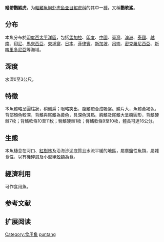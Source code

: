 {{Speciesbox
| status = LC
| status_system = IUCN3.1
| status_ref ={{r|IUCN}}
| image = 
| image_width = 250px
| image_caption = 
| taxon= Exyrias puntang
| authority = [[Bleeker|Bleeker]], 1851
| synonyms = *''Acentrogobius puntang''<br /><small>Bleeker, 1851</small>
*''Eryxias puntang''<br /><small>Bleeker, 1851</small>
*''Exirias puntang''<br /><small>Bleeker, 1851</small>
*''Exyrias puntangoides''<br /><small>Bleeker, 1851</small>
*''Gnatholepis puntangoides''<br /><small>Bleeker, 1851</small>
*''Gnatholepis sindonis''<br /><small>Snyder, 1908</small>
*''Gobius andamanensis''<br /><small>Day, 1871</small>
*''Gobius canalae''<br /><small>Sauvage, 1881</small>
}}

'''縱帶鸚鰕虎'''，为[[輻鰭魚綱|輻鰭魚綱]][[虾虎鱼亚目|虾虎鱼亚目]][[鰕虎科|鰕虎科]]的其中一[[種|種]]，又稱'''鸚歌鯊'''。

==分布==
本魚分布於[[印度西太平洋區|印度西太平洋區]]，包括[[孟加拉|孟加拉]]、[[印度|印度]]、[[中國|中國]]、[[臺灣|臺灣]]、[[澳洲|澳洲]]、[[泰國|泰國]]、[[越南|越南]]、[[印尼|印尼]]、[[馬來西亞|馬來西亞]]、[[柬埔寨|柬埔寨]]、[[日本|日本]]、[[菲律賓|菲律賓]]、[[新加坡|新加坡]]、[[帛琉|帛琉]]、[[密克羅尼西亞|密克羅尼西亞]]、[[新喀里多尼亞|新喀里多尼亞]]等海域。{{r|FishBase}}

==深度==
水深0至3公尺。

==特徵==
本魚體略呈圓柱狀，稍側扁；眼略突出，腹鰭癒合成吸盤。鱗片大，魚體黃褐色，背部顏色較深，背鰭與尾鰭為黃色，具深色斑點，胸鰭及尾鰭大呈橢圓形，背鰭硬棘7枚；背鰭軟條10至11枚；臀鰭硬棘1枚；臀鰭軟條9至10枚，體長可達16公分。{{r|FishBase}}

==生態==
本魚棲息在河口、[[紅樹林|紅樹林]]及沿海沙泥底質且水流平緩的地區，屬廣鹽性魚類，屬雜食性，以有機碎屑及小型[[甲殼類|甲殼類]]為食{{r|FishBase}}。

==經濟利用==
可作食用魚。

== 参考文献 ==
{{reflist|refs=
<ref name=FishBase>{{FishBase_species|genus=Exyrias|species=puntang|year=2011|month=12}}</ref>
<ref name=IUCN>Larson, H. 2012. ''Exyrias puntang''. The IUCN Red List of Threatened Species 2012: e.T193092A2194047. http://dx.doi.org/10.2305/IUCN.UK.2012.RLTS.T193092A2194047.en. Downloaded on 22 October 2016.</ref>
}}

== 扩展阅读 ==
{{refbegin}}
{{wikispecies-inline|Exyrias puntang|縱帶鸚鰕虎}}
{{refend}}
{{Taxonbar|from=Q1093842}}

[[Category:食用鱼|Category:食用鱼]]
[[Category:鸚鰕虎屬|puntang]]


{{鱸形目小作品}}